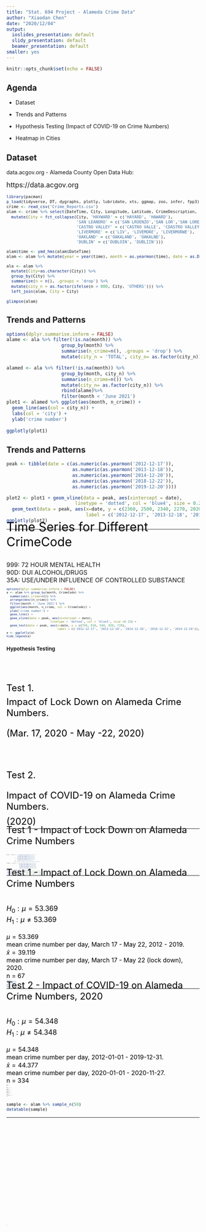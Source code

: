 ```yaml
---
title: "Stat. 694 Project - Alameda Crime Data"
author: "Xiaodan Chen"
date: "2020/12/04"
output:
  ioslides_presentation: default
  slidy_presentation: default
  beamer_presentation: default
smaller: yes
---
```


```r
knitr::opts_chunk$set(echo = FALSE)
```

## Agenda

- Dataset

- Trends and Patterns

- Hypothesis Testing (Impact of COVID-19 on Crime Numbers)

- Heatmap in Cities

## Dataset

data.acgov.org - Alameda County Open Data Hub: 

<font size="4">https://data.acgov.org</font> 

<font size="2.5"> 

```r
library(pacman)
p_load(tidyverse, DT, dygraphs, plotly, lubridate, xts, ggmap, zoo, infer, fpp3)
crime <- read_csv('Crime_Reports.csv')
alam <- crime %>% select(DateTime, City, Longitude, Latitude, CrimeDescription, CrimeCode) %>%
  mutate(City = fct_collapse(City, 'HAYWARD' = c('HAYARD', 'HAWARD'), 
                             'SAN LEANDRO' = c('SAN LROENZO','SAN LOR','SAN LORENO','SAN  LORENZO', 'SAN LORENAZO', 'SAN  LEANDRO', 'SAN LORENZO', 'SAN LORNEZO'),
                             'CASTRO VALLEY' = c('CASTRO VALLE', 'CDASTRO VALLEY', 'CASRTO VALLEY', 'CASTRO', 'CATRO VALLEY'),
                             'LIVERMORE' = c('LIV', 'LIVEMORE', 'LIVERMORWE'),
                             'OAKLAND' = c('OAKALAND', 'OAKALND'),
                             'DUBLIN' = c('DUBLOIN', 'DUBLIIN')))

alam$time <- ymd_hms(alam$DateTime)
alam <- alam %>% mutate(year = year(time), month = as.yearmon(time), date = as.Date.POSIXct(time)) 

ala <- alam %>% 
  mutate(City=as.character(City)) %>%
  group_by(City) %>%
  summarize(n = n(), .groups = 'drop') %>%
  mutate(city_n = as.factor(ifelse(n > 800, City, 'OTHERS'))) %>%
  left_join(alam, City = City) 
```

```r
glimpse(alam)
```
</font>

## Trends and Patterns

```r
options(dplyr.summarise.inform = FALSE)
alame <- ala %>% filter(!is.na(month)) %>%
                    group_by(month) %>%
                    summarise(n_crime=n(), .groups = 'drop') %>%
                    mutate(city_n = 'TOTAL', city_n= as.factor(city_n))

alamed <- ala %>% filter(!is.na(month)) %>%
                    group_by(month, city_n) %>%
                    summarise(n_crime=n()) %>% 
                    mutate(city_n= as.factor(city_n)) %>%
                    rbind(alame)%>%
                    filter(month < 'June 2021')
plot1 <- alamed %>% ggplot(aes(month, n_crime)) +
  geom_line(aes(col = city_n)) +
  labs(col = 'city') +
  ylab('crime number')
  
ggplotly(plot1) 
```

## Trends and Patterns

```r
peak <- tibble(date = c(as.numeric(as.yearmon('2012-12-17')),
                        as.numeric(as.yearmon('2013-12-18')),
                        as.numeric(as.yearmon('2014-12-20')),
                        as.numeric(as.yearmon('2018-12-22')),
                        as.numeric(as.yearmon('2019-12-20'))))

plot2 <- plot1 + geom_vline(data = peak, aes(xintercept = date), 
                         linetype = 'dotted', col = 'blue4', size = 0.2) + 
  geom_text(data = peak, aes(x=date, y = c(2360, 2500, 2340, 2270, 2020),
                             label = c('2012-12-17', '2013-12-18', '2014-12-20', '2018-12-22', '2019-12-20')), col ='blue4')
ggplotly(plot2)
```

---

<div class="footer" style="margin-top:-40px;font-size:80%;">
<span style="color:black"><font size="6">Time Series for Different CrimeCode</font> </span>

<div class="footer" style="margin-top:30px;font-size:80%;">

<font size="3">999: 72 HOUR MENTAL HEALTH</font>    
<font size="3">90D: DUI ALCOHOL/DRUGS</font>   
<font size="3">35A: USE/UNDER INFLUENCE OF CONTROLLED SUBSTANCE</font>

```r
options(dplyr.summarise.inform = FALSE)
a <- alam %>% group_by(month, CrimeCode) %>%
  summarise(n_crime=n()) %>%
  arrange(desc(n_crime)) %>%
  filter(month < 'June 2021') %>%
  ggplot(aes(month, n_crime, col = CrimeCode)) +
  ylab('crime number') +
  geom_line() +
  geom_vline(data = peak, aes(xintercept = date), 
                         linetype = 'dotted', col = 'blue3', size =0.15) + 
  geom_text(data = peak, aes(x=date, y = c(750, 810, 540, 820, 720),
                             label = c('2012-12-17', '2013-12-18', '2014-12-20', '2018-12-22', '2019-12-20')), col ='blue4')
a <- ggplotly(a)
hide_legend(a)
```

## Hypothesis Testing 

<span style="color:black"><div class="footer" style="margin-top:80px;font-size:80%;">
<font size="5">Test 1.   

Impact of Lock Down on Alameda Crime Numbers.  
<div class="footer" style="margin-top:10px;font-size:80%;">
(Mar. 17, 2020 - May -22, 2020)

<div class="footer" style="margin-top:80px;font-size:80%;">
Test 2.    

Impact of COVID-19 on Alameda Crime Numbers.   
<div class="footer" style="margin-top:10px;font-size:80%;">
(2020)</font>  

---

<div class="footer" style="margin-top:-15px;font-size:80%;">
<span style="color:black"><font size="5.6">Test 1 - Impact of Lock Down on Alameda Crime Numbers</font>
<div class="footer" style="margin-top:20px;font-size:80%;">

```r
period <- tibble(start = c(as.numeric(as.yearmon('2018-03-17')),
                        as.numeric(as.yearmon('2019-03-17')),
                        as.numeric(as.yearmon('2020-03-17'))),
                  end = c(as.numeric(as.yearmon('2018-06-01')),
                        as.numeric(as.yearmon('2019-06-01')),
                        as.numeric(as.yearmon('2020-06-01'))),
                 lab1 = c('Mar. 17','Mar. 17','Mar. 17'),
                 lab2 = c('May 22, 2018','May 22, 2019','May 22, 2020'))

lockdown <- tibble(date = c(as.numeric(as.yearmon('2020-03-17')), 
                            as.numeric(as.yearmon('2020-05-22')),
                            as.numeric(as.yearmon('2018-03-17')), 
                            as.numeric(as.yearmon('2018-05-22')),
                            as.numeric(as.yearmon('2019-03-17')), 
                            as.numeric(as.yearmon('2019-05-22'))))
                           
plot1 %+% filter(alamed, month > 'Jan 2018') +
  geom_vline(data = lockdown, aes(xintercept = date), linetype = 'dotted', col = 'blue4', size = 0.4) +
  geom_text(aes(x = as.numeric(as.yearmon('2020-04-22')), y = 2050), label = 'Lock down', col = 'blue4', size = 3) +
  geom_text(data = period, aes(x = start, y =1130, label = lab1), col = 'blue4', size =2.5) +
  geom_text(data = period, aes(x = end, y =1030, label = lab2), col = 'blue4', size =2.5)
```

---

<div class="footer" style="margin-top:-25px;font-size:80%;">
<span style="color:black"><font size="5.6">Test 1 - Impact of Lock Down on Alameda Crime Numbers</font>
<div class="footer" style="margin-top:40px;font-size:80%;">
<font size="4">$H_0 : \mu = 53.369$</font>
<div class="footer" style="margin-top:3px;font-size:80%;">   
<font size="4">$H_1 : \mu \neq 53.369$</font>
<div class="footer" style="margin-top:20px;font-size:80%;">  
<font size="3"> $\mu = 53.369$   
mean crime number per day, March 17 - May 22, 2012 - 2019.</font>

<font size="3"> $\bar{x} = 39.119$    
mean crime number per day, March 17 - May 22 (lock down), 2020. </font>

<font size="3"> n = 67 </font>

<span style="color:black">

```r
population_1 <- alam %>% 
  filter(!is.na(date)) %>%
  filter(date >= '2012-03-17'& date <= '2012-05-22'|
         date >= '2013-03-17'& date <= '2013-05-22'|
         date >= '2014-03-17'& date <= '2014-05-22'|
         date >= '2015-03-17'& date <= '2015-05-22'|
         date >= '2016-03-17'& date <= '2016-05-22'|
         date >= '2017-03-17'& date <= '2017-05-22'|
         date >= '2018-03-17'& date <= '2018-05-22'|
         date >= '2019-03-17'& date <= '2019-05-22') %>% 
  group_by(date) %>%
  summarise(n_crime=n())
mu_test1 = mean(population_1$n_crime)

sample_1 <- alam %>% 
  filter(!is.na(date)) %>%
  filter(date >= '2020-03-17'& date <= '2020-05-22') %>% 
  group_by(date) %>%
  summarise(n_crime=n())
```

```r
t.test(sample_1$n_crime, mu = mu_test1)
```

---

<div class="footer" style="margin-top:-25px;font-size:80%;">
<span style="color:black"><font size="5.6">Test 2 - Impact of COVID-19 on Alameda Crime Numbers, 2020</font> 
<div class="footer" style="margin-top:40px;font-size:80%;">
<font size="4">$H_0 : \mu = 54.348$</font> 
<div class="footer" style="margin-top:3px;font-size:80%;">   
<font size="4">$H_1 : \mu \neq 54.348$</font>
<div class="footer" style="margin-top:20px;font-size:80%;">  
<font size="3"> $\mu = 54.348$   
mean crime number per day, 2012-01-01 - 2019-12-31.</font>

<font size="3"> $\bar{x} = 44.377$    
mean crime number per day, 2020-01-01 - 2020-11-27. </font>

<font size="3"> n = 334 </font>


```r
population_2 <- alam %>% 
  filter(!is.na(date)) %>%
  filter(date < '2020-01-01') %>% 
  group_by(date) %>%
  summarise(n_crime=n())
mu_test2 <- mean(population_2$n_crime)

sample_2 <- alam %>% 
  filter(!is.na(date)) %>%
  filter(date >= '2020-01-01') %>% 
  group_by(date) %>%
  summarise(n_crime=n())
```

```r
t.test(sample_2$n_crime, mu=mu_test2)
```

## Mapping

```r
library(ggmap)

# register_google(key = "AIzaSyCti8SYazuL9WnT6fkP_vheRWGrrkcfAcM", write = TRUE)

base <- get_map('Dublin, CA', zoom = 10, maptype = 'roadmap')

ggmap(base) + 
  geom_point(data = ala, aes(x=Longitude, y=Latitude, col=city_n), size =0.1) +
  labs(col = 'city') +
  ggtitle('Alameda County Crime Events 2012-2020')
```

## Heatmap in Cities

```r
alameda <- ala %>% 
  group_by(Longitude, Latitude) %>%
  summarise(loc_n=n()) %>%
  arrange(loc_n)

ggmap(base) + 
  geom_point(data = alameda, aes(x=Longitude, y=Latitude, col = loc_n)) +
  scale_colour_gradient(high="#132B43", low = "#F8766D") + 
  labs(col = 'crime number', size ='crime number') +
  ggtitle('Alameda County Crime Events 2012-2020')
```

## Heatmap in Hayward

```r
hayward <- ala %>% filter(City == 'HAYWARD',  year == '2020') %>%
  group_by(Longitude, Latitude) %>%
  summarise(crime_number=n()) %>%
  arrange(crime_number)

base_1 <- get_map('Hayward', zoom = 13, maptype = 'roadmap')

b <- ggmap(base_1) + 
  geom_point(data = hayward, aes(x=Longitude, y=Latitude, col = crime_number)) +
  labs(col = 'crime number', size ='crime number') +
  ggtitle('Hayward Crime Events 2020') +
  scale_colour_gradient(high="black", low = "#00BFC4") 

ggplotly(b)
```

## Hayward - CrimeCode

```r
hayward <- ala %>% filter(City == 'HAYWARD', month < 'Dec 2020' & month > 'Aug 2020') %>%
  group_by(Longitude, Latitude, CrimeCode) %>%
  summarise(crime_number=n()) 

hayward_1 <- hayward %>% filter(CrimeCode == '999')
hayward_2 <- hayward %>% filter(CrimeCode != '999')
  
c <- ggmap(base_1) + 
  geom_point(data = hayward_1, 
             aes(x=Longitude, y=Latitude, size = crime_number, col = CrimeCode)) +
  geom_point(data = hayward_2, 
             aes(x=Longitude, y=Latitude, size = crime_number, col = CrimeCode)) +
  ggtitle('Hayward Crime Events (September - November, 2020)') 
c <- ggplotly(c)
hide_legend(c)
```

## Datatable

<font size="2"> 

```r
sample <- alam %>% sample_n(50)
datatable(sample)
```
</font>

---

<div class="centered" style="margin-top:280px;font-size:170%;">
<span style="color:black">Thanks!</font>



